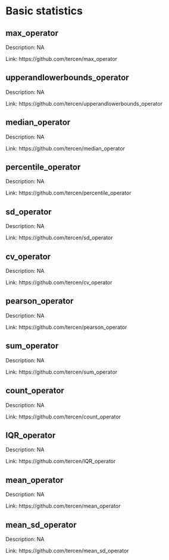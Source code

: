 # Basic statistics 
 
## max_operator  {-}

Description: NA 

Link: https://github.com/tercen/max_operator 
 
## upperandlowerbounds_operator  {-}

Description: NA 

Link: https://github.com/tercen/upperandlowerbounds_operator 
 
## median_operator  {-}

Description: NA 

Link: https://github.com/tercen/median_operator 
 
## percentile_operator  {-}

Description: NA 

Link: https://github.com/tercen/percentile_operator 
 
## sd_operator  {-}

Description: NA 

Link: https://github.com/tercen/sd_operator 
 
## cv_operator  {-}

Description: NA 

Link: https://github.com/tercen/cv_operator 
 
## pearson_operator  {-}

Description: NA 

Link: https://github.com/tercen/pearson_operator 
 
## sum_operator  {-}

Description: NA 

Link: https://github.com/tercen/sum_operator 
 
## count_operator  {-}

Description: NA 

Link: https://github.com/tercen/count_operator 
 
## IQR_operator  {-}

Description: NA 

Link: https://github.com/tercen/IQR_operator 
 
## mean_operator  {-}

Description: NA 

Link: https://github.com/tercen/mean_operator 
 
## mean_sd_operator  {-}

Description: NA 

Link: https://github.com/tercen/mean_sd_operator 
